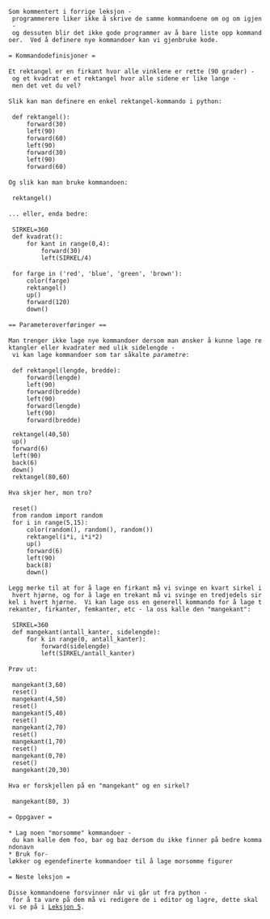  Som kommentert i forrige leksjon - programmerere liker ikke å skrive de samme kommandoene om og om igjen - og dessuten blir det ikke gode programmer av å bare liste opp kommandoer.  Ved å definere nye kommandoer kan vi gjenbruke kode.
 
 = Kommandodefinisjoner =
 
 Et rektangel er en firkant hvor alle vinklene er rette (90 grader) - og et kvadrat er et rektangel hvor alle sidene er like lange - men det vet du vel?
 
 Slik kan man definere en enkel rektangel-kommando i python:
 
  def rektangel():
      forward(30)
      left(90)
      forward(60)
      left(90)
      forward(30)
      left(90)
      forward(60)
 
 Og slik kan man bruke kommandoen:
 
  rektangel()
 
 ... eller, enda bedre:
 
  SIRKEL=360
  def kvadrat():
      for kant in range(0,4):
          forward(30)
          left(SIRKEL/4)
 
  for farge in ('red', 'blue', 'green', 'brown'):
      color(farge)
      rektangel()
      up()
      forward(120)
      down()
 
 == Parameteroverføringer ==
 
 Man trenger ikke lage nye kommandoer dersom man ønsker å kunne lage rektangler eller kvadrater med ulik sidelengde - vi kan lage kommandoer som tar såkalte ''parametre'':
 
  def rektangel(lengde, bredde):
      forward(lengde)
      left(90)
      forward(bredde)
      left(90)
      forward(lengde)
      left(90)
      forward(bredde)
  
  rektangel(40,50)
  up()
  forward(6)
  left(90)
  back(6)
  down()
  rektangel(80,60)
 
 Hva skjer her, mon tro?
 
  reset()
  from random import random
  for i in range(5,15):
      color(random(), random(), random())
      rektangel(i*i, i*i*2)
      up()
      forward(6)
      left(90)
      back(8)
      down()
 
 Legg merke til at for å lage en firkant må vi svinge en kvart sirkel i hvert hjørne, og for å lage en trekant må vi svinge en tredjedels sirkel i hvert hjørne.  Vi kan lage oss en generell kommando for å lage trekanter, firkanter, femkanter, etc - la oss kalle den "mangekant":
 
  SIRKEL=360
  def mangekant(antall_kanter, sidelengde):
      for k in range(0, antall_kanter):
          forward(sidelengde)
          left(SIRKEL/antall_kanter)
 
 Prøv ut:
 
  mangekant(3,60)
  reset()
  mangekant(4,50)
  reset()
  mangekant(5,40)
  reset()
  mangekant(2,70)
  reset()
  mangekant(1,70)
  reset()
  mangekant(0,70)
  reset()
  mangekant(20,30)
 
 Hva er forskjellen på en "mangekant" og en sirkel?
 
  mangekant(80, 3)
 
 = Oppgaver =
 
 * Lag noen "morsomme" kommandoer - du kan kalle dem foo, bar og baz dersom du ikke finner på bedre kommandonavn
 * Bruk for-løkker og egendefinerte kommandoer til å lage morsomme figurer
 
 = Neste leksjon =
 
 Disse kommandoene forsvinner når vi går ut fra python - for å ta vare på dem må vi redigere de i editor og lagre, dette skal vi se på i [[Leksjon 5]].

